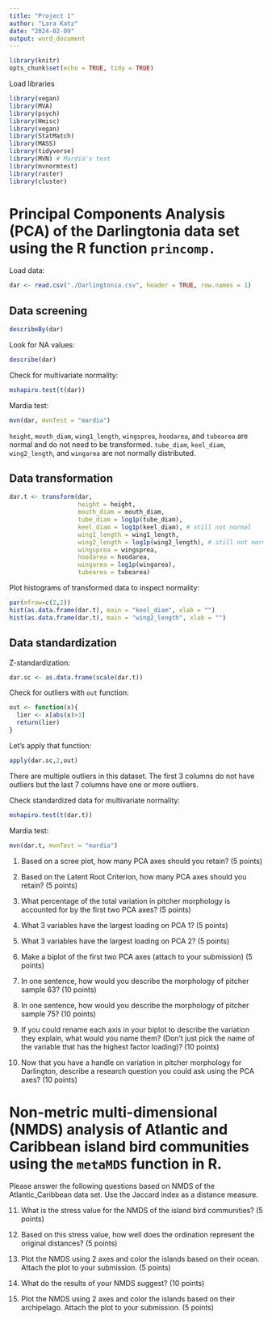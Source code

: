 ```yaml
---
title: "Project 1"
author: "Lara Katz"
date: "2024-02-09"
output: word_document
---
```



```r
library(knitr)
opts_chunk$set(echo = TRUE, tidy = TRUE)
```

Load libraries
```r
library(vegan)
library(MVA)
library(psych)
library(Hmisc)
library(vegan)
library(StatMatch)
library(MASS)
library(tidyverse)
library(MVN) # Mardia's test
library(mvnormtest)
library(raster)
library(cluster)
```

# Principal Components Analysis (PCA) of the Darlingtonia data set using the R function `princomp.` 

Load data:
```r
dar <- read.csv("./Darlingtonia.csv", header = TRUE, row.names = 1)
```

## Data screening

```r
describeBy(dar)
```

Look for NA values:
```r
describe(dar)
```

Check for multivariate normality:
```r
mshapiro.test(t(dar))
```

Mardia test:
```r
mvn(dar, mvnTest = "mardia")
```
`height`, `mouth_diam`, `wing1_length`, `wingsprea`, `hoodarea`, and `tubearea` are normal and do not need to be transformed. `tube_diam`, `keel_diam`, `wing2_length`, and `wingarea` are not normally distributed.

## Data transformation

```r
dar.t <- transform(dar,
                   height = height,
                   mouth_diam = mouth_diam,
                   tube_diam = log1p(tube_diam),
                   keel_diam = log1p(keel_diam), # still not normal
                   wing1_length = wing1_length,
                   wing2_length = log1p(wing2_length), # still not normal
                   wingsprea = wingsprea,
                   hoodarea = hoodarea,
                   wingarea = log1p(wingarea),
                   tubearea = tubearea)

```

Plot histograms of transformed data to inspect normality:
```r
par(mfrow=c(2,2))
hist(as.data.frame(dar.t), main = "keel_diam", xlab = "")
hist(as.data.frame(dar.t), main = "wing2_length", xlab = "")
```

## Data standardization

Z-standardization:
```r
dar.sc <- as.data.frame(scale(dar.t))
```


Check for outliers with `out` function:
```r
out <- function(x){
  lier <- x[abs(x)>3]
  return(lier)
}
```

Let’s apply that function:

```r
apply(dar.sc,2,out)
```
There are multiple outliers in this dataset. The first 3 columns do not have outliers but the last 7 columns have one or more outliers.


Check standardized data for multivariate normality:
```r
mshapiro.test(t(dar.t))
```

Mardia test:
```r
mvn(dar.t, mvnTest = "mardia")
```


1)	Based on a scree plot, how many PCA axes should you retain? (5 points)

2)	Based on the Latent Root Criterion, how many PCA axes should you retain? (5 points)

3)	 What percentage of the total variation in pitcher morphology is accounted for by the first two PCA axes? (5 points)

4)	What 3 variables have the largest loading on PCA 1? (5 points)

5)	What 3 variables have the largest loading on PCA 2? (5 points)

6)	Make a biplot of the first two PCA axes (attach to your submission) (5 points)

7)	In one sentence, how would you describe the morphology of pitcher sample 63? (10 points)

8)	In one sentence, how would you describe the morphology of pitcher sample 75? (10 points)


9)	If you could rename each axis in your biplot to describe the variation they explain, what would you name them? (Don’t just pick the name of the variable that has the highest factor loading)? (10 points)


10)	Now that you have a handle on variation in pitcher morphology for Darlington, describe a research question you could ask using the PCA axes? (10 points)


# Non-metric multi-dimensional (NMDS) analysis of Atlantic and Caribbean island bird communities using the `metaMDS` function in R.

Please answer the following questions based on NMDS of the Atlantic_Caribbean data set. Use the Jaccard index as a distance measure.

11)	What is the stress value for the NMDS of the island bird communities? (5 points)

12)	Based on this stress value, how well does the ordination represent the original distances? (5 points)

13)	Plot the NMDS using 2 axes and color the islands based on their ocean. Attach the plot to your submission. (5 points)

14)	What do the results of your NMDS suggest? (10 points)

15)	Plot the NMDS using 2 axes and color the islands based on their archipelago. Attach the plot to your submission. (5 points)
